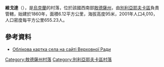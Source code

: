 {{coord|46|36|58|N|30|23|56|E|scale:30000|display=title}}

'''維戈達'''（{{lang-uk|Вигода}}），是[[烏克蘭|烏克蘭]]的村落，位於該國西南部[[敖德薩州|敖德薩州]]，由[[別利亞耶夫卡區_(烏克蘭)|別利亞耶夫卡區]]負責管轄，始建於1860年，面積6.12平方公里，海拔高度95米，2001年人口4,010，人口密度每平方公里655.23人。

==參考資料==
* [http://w1.c1.rada.gov.ua/pls/z7502/A005?rf7571=23890 Облікова картка села на сайті Верховної Ради]{{dead link|date=2018年1月 |bot=InternetArchiveBot |fix-attempted=yes }}

{{DEFAULTSORT:Вигода}}
[[Category:敖德薩州村落|Category:敖德薩州村落]]
[[Category:別利亞耶夫卡區村落|Category:別利亞耶夫卡區村落]]


{{Odessa-geo-stub}}